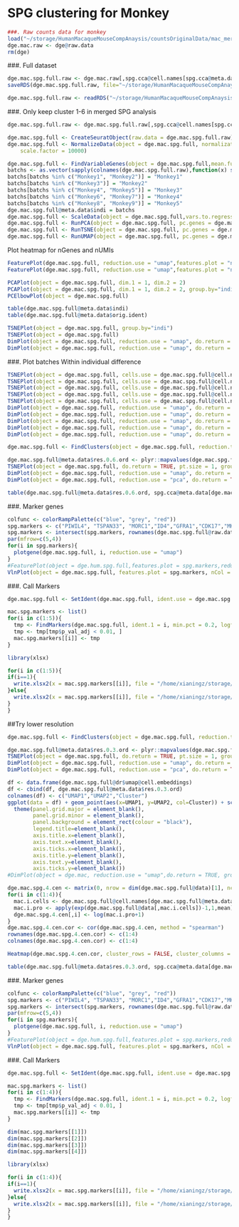 # SPG clustering for Monkey

```r
###. Raw counts data for monkey 
load("~/storage/HumanMacaqueMouseCompAnaysis/countsOriginalData/mac_merged9_nospikeincells.Robj")
dge.mac.raw <- dge@raw.data
rm(dge)
```

###. Full dataset
```r
dge.mac.spg.full.raw <- dge.mac.raw[,spg.cca@cell.names[spg.cca@meta.data$species=="Monkey"]]
saveRDS(dge.mac.spg.full.raw, file="~/storage/HumanMacaqueMouseCompAnaysis/interdata/dge.mac.spg.full.raw.rds")
```

```r
dge.mac.spg.full.raw <- readRDS("~/storage/HumanMacaqueMouseCompAnaysis/interdata/dge.mac.spg.full.raw.rds")
```


###. Only keep cluster 1-6 in merged SPG analysis
```r
dge.mac.spg.full.raw <- dge.mac.spg.full.raw[,spg.cca@cell.names[spg.cca@meta.data$species=="Monkey" & spg.cca@meta.data$res.0.6.ord %in% c(1:6)]]
```

```r
dge.mac.spg.full <- CreateSeuratObject(raw.data = dge.mac.spg.full.raw)
dge.mac.spg.full <- NormalizeData(object = dge.mac.spg.full, normalization.method = "LogNormalize", 
    scale.factor = 10000)
```
```r
dge.mac.spg.full <- FindVariableGenes(object = dge.mac.spg.full,mean.function = ExpMean, dispersion.function = LogVMR, x.low.cutoff = 0.0125, y.cutoff = 0.8, x.high.cutoff = 3)
batchs <- as.vector(sapply(colnames(dge.mac.spg.full.raw),function(x) strsplit(x,'_')[[1]][1]))
batchs[batchs %in% c("Monkey1", "Monkey2")] = "Monkey1"
batchs[batchs %in% c("Monkey3")] = "Monkey2"
batchs[batchs %in% c("Monkey4", "Monkey5")] = "Monkey3"
batchs[batchs %in% c("Monkey6", "Monkey7")] = "Monkey4"
batchs[batchs %in% c("Monkey8", "Monkey9")] = "Monkey5"
dge.mac.spg.full@meta.data$indi = batchs
dge.mac.spg.full <- ScaleData(object = dge.mac.spg.full,vars.to.regress = c("nUMI"))
dge.mac.spg.full <- RunPCA(object = dge.mac.spg.full, pc.genes = dge.mac.spg.full@var.genes)
dge.mac.spg.full <- RunTSNE(object = dge.mac.spg.full, pc.genes = dge.mac.spg.full@var.genes)
dge.mac.spg.full <- RunUMAP(object = dge.mac.spg.full, pc.genes = dge.mac.spg.full@var.genes)
```

Plot heatmap for nGenes and nUMIs
```r
FeaturePlot(dge.mac.spg.full, reduction.use = "umap",features.plot = "nGene")
FeaturePlot(dge.mac.spg.full, reduction.use = "umap",features.plot = "nUMI")
```


```r
PCAPlot(object = dge.mac.spg.full, dim.1 = 1, dim.2 = 2)
PCAPlot(object = dge.mac.spg.full, dim.1 = 1, dim.2 = 2, group.by="indi")
PCElbowPlot(object = dge.mac.spg.full)
```

```r
table(dge.mac.spg.full@meta.data$indi)
table(dge.mac.spg.full@meta.data$orig.ident)
```

```r
TSNEPlot(object = dge.mac.spg.full, group.by="indi")
TSNEPlot(object = dge.mac.spg.full)
DimPlot(object = dge.mac.spg.full, reduction.use = "umap", do.return = TRUE)
DimPlot(object = dge.mac.spg.full, reduction.use = "umap", do.return = TRUE, group.by="indi")
```
###. Plot batches
Within individual difference
```r
TSNEPlot(object = dge.mac.spg.full, cells.use = dge.mac.spg.full@cell.names[dge.mac.spg.full@meta.data$indi=="Monkey1"])
TSNEPlot(object = dge.mac.spg.full, cells.use = dge.mac.spg.full@cell.names[dge.mac.spg.full@meta.data$indi=="Monkey2"])
TSNEPlot(object = dge.mac.spg.full, cells.use = dge.mac.spg.full@cell.names[dge.mac.spg.full@meta.data$indi=="Monkey3"])
TSNEPlot(object = dge.mac.spg.full, cells.use = dge.mac.spg.full@cell.names[dge.mac.spg.full@meta.data$indi=="Monkey4"])
TSNEPlot(object = dge.mac.spg.full, cells.use = dge.mac.spg.full@cell.names[dge.mac.spg.full@meta.data$indi=="Monkey5"])
DimPlot(object = dge.mac.spg.full, reduction.use = "umap", do.return = TRUE, cells.use = dge.mac.spg.full@cell.names[dge.mac.spg.full@meta.data$indi=="Monkey1"])
DimPlot(object = dge.mac.spg.full, reduction.use = "umap", do.return = TRUE, cells.use = dge.mac.spg.full@cell.names[dge.mac.spg.full@meta.data$indi=="Monkey2"])
DimPlot(object = dge.mac.spg.full, reduction.use = "umap", do.return = TRUE, cells.use = dge.mac.spg.full@cell.names[dge.mac.spg.full@meta.data$indi=="Monkey3"])
DimPlot(object = dge.mac.spg.full, reduction.use = "umap", do.return = TRUE, cells.use = dge.mac.spg.full@cell.names[dge.mac.spg.full@meta.data$indi=="Monkey4"])
DimPlot(object = dge.mac.spg.full, reduction.use = "umap", do.return = TRUE, cells.use = dge.mac.spg.full@cell.names[dge.mac.spg.full@meta.data$indi=="Monkey5"])
```


```r
dge.mac.spg.full <- FindClusters(object = dge.mac.spg.full, reduction.type = "pca", dims.use = 1:20, save.SNN = TRUE, resolution = 0.6)
```

```r
dge.mac.spg.full@meta.data$res.0.6.ord <- plyr::mapvalues(dge.mac.spg.full@meta.data$res.0.6, c(3,2,0,1,4),c(1,2,3,4,5))
TSNEPlot(object = dge.mac.spg.full, do.return = TRUE, pt.size = 1, group.by = "res.0.6.ord")
DimPlot(object = dge.mac.spg.full, reduction.use = "umap", do.return = TRUE, group.by="res.0.6.ord")
DimPlot(object = dge.mac.spg.full, reduction.use = "pca", do.return = TRUE, group.by="res.0.6.ord")
```

```r
table(dge.mac.spg.full@meta.data$res.0.6.ord, spg.cca@meta.data[dge.mac.spg.full@cell.names,]$res.0.6.ord)
```


###. Marker genes
```r
colfunc <- colorRampPalette(c("blue", "grey", "red"))
spg.markers <- c("PIWIL4", "TSPAN33", "MORC1","ID4","GFRA1","CDK17","MKI67","DMRT1","DMRTB1","SOLH2H","ZBTB16","TCF3","ZCWPW1","STRA8", "L1TD1","UCHL1","TEX101","SYCP2","MEIOB","LY6K", "HORMAD1")
spg.markers <- intersect(spg.markers, rownames(dge.mac.spg.full@raw.data))
par(mfrow=c(5,4))
for(i in spg.markers){
  plotgene(dge.mac.spg.full, i, reduction.use = "umap")
}
#FeaturePlot(object = dge.hum.spg.full,features.plot = spg.markers,reduction.use = "tsne",pt.size = 0.5,nCol = 4)
VlnPlot(object = dge.mac.spg.full, features.plot = spg.markers, nCol = 4,group.by = "res.0.6.ord",point.size.use=0)
```

###. Call Markers

```r
dge.mac.spg.full <- SetIdent(dge.mac.spg.full, ident.use = dge.mac.spg.full@meta.data$res.0.6.ord)
```

```r
mac.spg.markers <- list()
for(i in c(1:5)){
  tmp <- FindMarkers(dge.mac.spg.full, ident.1 = i, min.pct = 0.2, logfc.threshold = 0.7,only.pos = TRUE)
  tmp <- tmp[tmp$p_val_adj < 0.01, ]
  mac.spg.markers[[i]] <- tmp
}
```

```r
library(xlsx)
```


```r
for(i in c(1:5)){
if(i==1){
  write.xlsx2(x = mac.spg.markers[[i]], file = "/home/xianingz/storage/HumanMacaqueMouseCompAnaysis/interdata/SPG_markers/Mac_SPG_5Clusters_Markers.xlsx", sheetName = paste0("Cluster", i), col.names = TRUE, row.names = TRUE, append = FALSE)
}else{
  write.xlsx2(x = mac.spg.markers[[i]], file = "/home/xianingz/storage/HumanMacaqueMouseCompAnaysis/interdata/SPG_markers/Mac_SPG_5Clusters_Markers.xlsx", sheetName = paste0("Cluster", i), col.names = TRUE, row.names = TRUE, append = TRUE)
}
}
```



##Try lower resolution
```r
dge.mac.spg.full <- FindClusters(object = dge.mac.spg.full, reduction.type = "pca", dims.use = 1:15, save.SNN = TRUE, resolution = 0.3)
```

```r
dge.mac.spg.full@meta.data$res.0.3.ord <- plyr::mapvalues(dge.mac.spg.full@meta.data$res.0.3, c(3,2,1,0),c(1,2,3,4))
TSNEPlot(object = dge.mac.spg.full, do.return = TRUE, pt.size = 1, group.by = "res.0.3.ord")
DimPlot(object = dge.mac.spg.full, reduction.use = "umap", do.return = TRUE, group.by="res.0.3.ord")
DimPlot(object = dge.mac.spg.full, reduction.use = "pca", do.return = TRUE, group.by="res.0.3.ord")
```


```r
df <- data.frame(dge.mac.spg.full@dr$umap@cell.embeddings)
df <- cbind(df, dge.mac.spg.full@meta.data$res.0.3.ord)
colnames(df) <- c("UMAP1","UMAP2","Cluster")
ggplot(data = df) + geom_point(aes(x=UMAP1, y=UMAP2, col=Cluster)) + scale_color_manual(values = cols[1:7]) +  guides(colour = guide_legend(override.aes = list(size=5))) + theme_bw() +
  theme(panel.grid.major = element_blank(), 
        panel.grid.minor = element_blank(),
        panel.background = element_rect(colour = "black"),
        legend.title=element_blank(),
        axis.title.x=element_blank(),
        axis.text.x=element_blank(),
        axis.ticks.x=element_blank(),
        axis.title.y=element_blank(),
        axis.text.y=element_blank(),
        axis.ticks.y=element_blank())
#DimPlot(object = dge.mac, reduction.use = "umap",do.return = TRUE, group.by="res.0.2.ord", cols.use = cols[1:7])
```


```r
dge.mac.spg.4.cen <- matrix(0, nrow = dim(dge.mac.spg.full@data)[1], ncol = 4)
for(i in c(1:4)){
  mac.i.cells <- dge.mac.spg.full@cell.names[dge.mac.spg.full@meta.data$res.0.3.ord==i]
  mac.i.pro <- apply(exp(dge.mac.spg.full@data[,mac.i.cells])-1,1,mean)
  dge.mac.spg.4.cen[,i] <- log(mac.i.pro+1)
}
dge.mac.spg.4.cen.cor <- cor(dge.mac.spg.4.cen, method = "spearman")
rownames(dge.mac.spg.4.cen.cor) <- c(1:4)
colnames(dge.mac.spg.4.cen.cor) <- c(1:4)

Heatmap(dge.mac.spg.4.cen.cor, cluster_rows = FALSE, cluster_columns = FALSE)
```

```r
table(dge.mac.spg.full@meta.data$res.0.3.ord, spg.cca@meta.data[dge.mac.spg.full@cell.names,]$res.0.6.ord)
```


###. Marker genes
```r
colfunc <- colorRampPalette(c("blue", "grey", "red"))
spg.markers <- c("PIWIL4", "TSPAN33", "MORC1","ID4","GFRA1","CDK17","MKI67","DMRT1","DMRTB1","SOLH2H","ZBTB16","TCF3","ZCWPW1","STRA8", "L1TD1","UCHL1","TEX101","SYCP2","MEIOB","LY6K", "HORMAD1")
spg.markers <- intersect(spg.markers, rownames(dge.mac.spg.full@raw.data))
par(mfrow=c(5,4))
for(i in spg.markers){
  plotgene(dge.mac.spg.full, i, reduction.use = "umap")
}
#FeaturePlot(object = dge.hum.spg.full,features.plot = spg.markers,reduction.use = "tsne",pt.size = 0.5,nCol = 4)
VlnPlot(object = dge.mac.spg.full, features.plot = spg.markers, nCol = 4,group.by = "res.0.3.ord",point.size.use=0)
```

###. Call Markers

```r
dge.mac.spg.full <- SetIdent(dge.mac.spg.full, ident.use = dge.mac.spg.full@meta.data$res.0.3.ord)
```

```r
mac.spg.markers <- list()
for(i in c(1:4)){
  tmp <- FindMarkers(dge.mac.spg.full, ident.1 = i, min.pct = 0.2, logfc.threshold = 0.7,only.pos = TRUE)
  tmp <- tmp[tmp$p_val_adj < 0.01, ]
  mac.spg.markers[[i]] <- tmp
}
```

```r
dim(mac.spg.markers[[1]])
dim(mac.spg.markers[[2]])
dim(mac.spg.markers[[3]])
dim(mac.spg.markers[[4]])
```


```r
library(xlsx)
```


```r
for(i in c(1:4)){
if(i==1){
  write.xlsx2(x = mac.spg.markers[[i]], file = "/home/xianingz/storage/HumanMacaqueMouseCompAnaysis/interdata/SPG_markers/Mac_SPG_4Clusters_Markers.xlsx", sheetName = paste0("Cluster", i), col.names = TRUE, row.names = TRUE, append = FALSE)
}else{
  write.xlsx2(x = mac.spg.markers[[i]], file = "/home/xianingz/storage/HumanMacaqueMouseCompAnaysis/interdata/SPG_markers/Mac_SPG_4Clusters_Markers.xlsx", sheetName = paste0("Cluster", i), col.names = TRUE, row.names = TRUE, append = TRUE)
}
}
```


